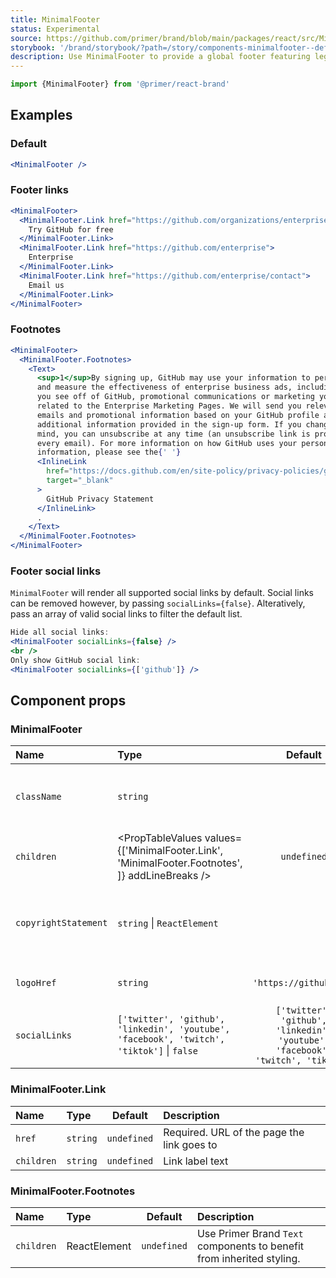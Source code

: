 ```yaml
---
title: MinimalFooter
status: Experimental
source: https://github.com/primer/brand/blob/main/packages/react/src/MinimalFooter/MinimalFooter.tsx
storybook: '/brand/storybook/?path=/story/components-minimalfooter--default'
description: Use MinimalFooter to provide a global footer featuring legal links, GitHub logomarks and footnotes
---
```



```js
import {MinimalFooter} from '@primer/react-brand'
```

## Examples

### Default

```jsx live
<MinimalFooter />
```

### Footer links

```jsx live
<MinimalFooter>
  <MinimalFooter.Link href="https://github.com/organizations/enterprise_plan">
    Try GitHub for free
  </MinimalFooter.Link>
  <MinimalFooter.Link href="https://github.com/enterprise">
    Enterprise
  </MinimalFooter.Link>
  <MinimalFooter.Link href="https://github.com/enterprise/contact">
    Email us
  </MinimalFooter.Link>
</MinimalFooter>
```

### Footnotes

```jsx live
<MinimalFooter>
  <MinimalFooter.Footnotes>
    <Text>
      <sup>1</sup>By signing up, GitHub may use your information to personalize
      and measure the effectiveness of enterprise business ads, including those
      you see off of GitHub, promotional communications or marketing you receive
      related to the Enterprise Marketing Pages. We will send you relevant
      emails and promotional information based on your GitHub profile and any
      additional information provided in the sign-up form. If you change your
      mind, you can unsubscribe at any time (an unsubscribe link is provided in
      every email). For more information on how GitHub uses your personal
      information, please see the{' '}
      <InlineLink
        href="https://docs.github.com/en/site-policy/privacy-policies/github-privacy-statement"
        target="_blank"
      >
        GitHub Privacy Statement
      </InlineLink>
      .
    </Text>
  </MinimalFooter.Footnotes>
</MinimalFooter>
```

### Footer social links

`MinimalFooter` will render all supported social links by default. Social links can be removed however, by passing `socialLinks={false}`. Alteratively, pass an array of valid social links to filter the default list.

```jsx live
Hide all social links:
<MinimalFooter socialLinks={false} />
<br />
Only show GitHub social link:
<MinimalFooter socialLinks={['github']} />
```

## Component props

### MinimalFooter

| Name                 | Type                                                                                           |                                    Default                                     | Description                                            |
| :------------------- | :--------------------------------------------------------------------------------------------- | :----------------------------------------------------------------------------: | :----------------------------------------------------- |
| `className`          | `string`                                                                                       |                                                                                | Sets a custom class on the root element                |
| `children`           | <PropTableValues values={['MinimalFooter.Link', 'MinimalFooter.Footnotes', ]} addLineBreaks /> |                                  `undefined`                                   | Valid child components                                 |
| `copyrightStatement` | `string` \| `ReactElement`                                                                     |                                                                                | The copyright statement to be displayed in the footer. |
| `logoHref`           | `string`                                                                                       |                             `'https://github.com'`                             | The href for the GitHub logo.                          |
| `socialLinks`        | `['twitter', 'github', 'linkedin', 'youtube', 'facebook', 'twitch', 'tiktok']` \| `false`      | `['twitter', 'github', 'linkedin', 'youtube', 'facebook', 'twitch', 'tiktok']` | Array of valid strings or `false` to hide all links    |

### MinimalFooter.Link

| Name       | Type     |   Default   | Description                                |
| :--------- | :------- | :---------: | :----------------------------------------- |
| `href`     | `string` | `undefined` | Required. URL of the page the link goes to |
| `children` | `string` | `undefined` | Link label text                            |

### MinimalFooter.Footnotes

| Name       | Type         |   Default   | Description                                                           |
| :--------- | :----------- | :---------: | :-------------------------------------------------------------------- |
| `children` | ReactElement | `undefined` | Use Primer Brand `Text` components to benefit from inherited styling. |
